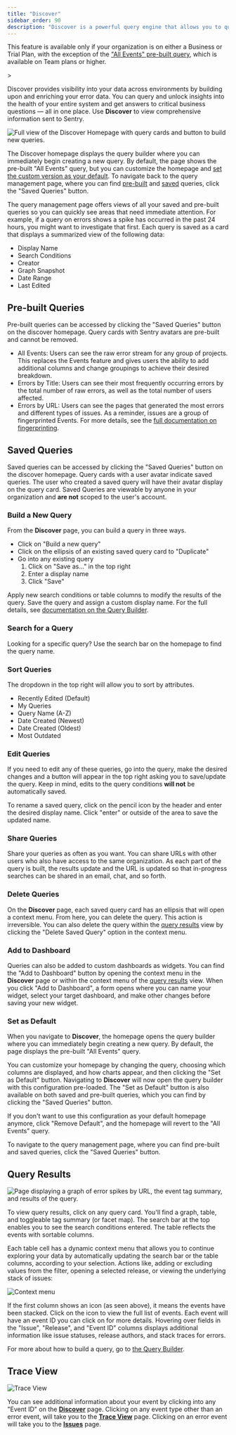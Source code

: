 ```yaml
---
title: "Discover"
sidebar_order: 90
description: "Discover is a powerful query engine that allows you to query all your metadata across projects and environments to unlock insights."
---
```


<Alert>

This feature is available only if your organization is on either a Business or Trial Plan, with the exception of the ["All Events" pre-built query](/product/explore/discover-queries/#pre-built-queries), which is available on Team plans or higher.

</Alert>>

<SandboxLink scenario="discover" projectSlug="react">Discover</SandboxLink> provides visibility into your data across environments by building
upon and enriching your error data. You can <SandboxLink scenario="oneDiscoverQuery" projectSlug="react">query</SandboxLink> and unlock insights into the health of your entire system and get
answers to critical business questions — all in one place. Use <b>Discover</b> to
view comprehensive information sent to Sentry.

![Full view of the Discover Homepage with query cards and button to build new queries.](./img/discover-homepage.png)

The <SandboxLink scenario="discover" projectSlug="react">Discover</SandboxLink> homepage displays the query builder where you can immediately begin creating a new query. By default, the page shows the pre-built "All Events" query, but you can customize the homepage and [set the custom version as your default](#set-as-default). To navigate back to the query management page, where you can find [pre-built](#pre-built-queries) and [saved](#saved-queries) queries, click the "Saved Queries" button.

The query management page offers views of all your saved and pre-built queries so you can quickly see areas that need immediate attention. For example, if a query on errors shows a spike has occurred in the past 24 hours, you might want to investigate that first. Each query is saved as a card that displays a summarized view of the following data:

- Display Name
- Search Conditions
- Creator
- Graph Snapshot
- Date Range
- Last Edited

## Pre-built Queries

Pre-built queries can be accessed by clicking the "Saved Queries" button on the discover homepage. Query cards with Sentry avatars are pre-built and cannot be removed.

- All Events: Users can see the raw error stream for any group of projects. This replaces the Events feature and gives users the ability to add additional columns and change groupings to achieve their desired breakdown.
- Errors by Title: Users can see their most frequently occurring errors by the total number of raw errors, as well as the total number of users affected.
- Errors by URL: Users can see the pages that generated the most errors and different types of issues. As a reminder, issues are a group of fingerprinted Events. For more details, see the [full documentation on fingerprinting](/concepts/data-management/event-grouping/fingerprint-rules/).

## Saved Queries

Saved queries can be accessed by clicking the "Saved Queries" button on the discover homepage. Query cards with a user avatar indicate saved queries. The user who created a saved query will have their avatar display on the query card. Saved Queries are viewable by anyone in your organization and **are not** scoped to the user's account.

### Build a New Query

From the **Discover** page, you can build a <SandboxLink scenario="oneDiscoverQuery" projectSlug="react">query</SandboxLink> in three ways.

- Click on "Build a new query"
- Click on the ellipsis of an existing saved query card to "Duplicate"
- Go into any existing query
  1. Click on "Save as..." in the top right
  2. Enter a display name
  3. Click "Save"

Apply new search conditions or table columns to modify the results of the query. Save the query and assign a custom display name. For the full details, see [documentation on the Query Builder](/product/explore/discover-queries/query-builder/).

### Search for a Query

Looking for a specific query? Use the search bar on the homepage to find the query name.

### Sort Queries

The dropdown in the top right will allow you to sort by attributes.

- Recently Edited (Default)
- My Queries
- Query Name (A-Z)
- Date Created (Newest)
- Date Created (Oldest)
- Most Outdated

### Edit Queries

If you need to edit any of these queries, go into the query, make the desired changes and a button will appear in the top right asking you to save/update the query. Keep in mind, edits to the query conditions **will not** be automatically saved.

To rename a saved query, click on the pencil icon by the header and enter the desired display name. Click "enter" or outside of the area to save the updated name.

### Share Queries

Share your queries as often as you want. You can share URLs with other users who also have access to the same organization. As each part of the query is built, the results update and the URL is updated so that in-progress searches can be shared in an email, chat, and so forth.

### Delete Queries

On the **Discover** page, each saved query card has an ellipsis that will open a context menu. From here, you can delete the query. This action is irreversible. You can also delete the query within the [query results](#query-results) view by clicking the "Delete Saved Query" option in the context menu.

### Add to Dashboard

Queries can also be added to <SandboxLink scenario="dashboards" projectSlug="react">custom dashboards</SandboxLink> as widgets. You can find the "Add to Dashboard" button by opening the context menu in the **Discover** page or within the context menu of the [query results](#query-results) view. When you click "Add to Dashboard", a form opens where you can name your widget, select your target dashboard, and make other changes before saving your new widget.

### Set as Default

When you navigate to **Discover**, the homepage opens the query builder where you can immediately begin creating a new query. By default, the page displays the pre-built "All Events" query.

You can customize your homepage by changing the query, choosing which columns are displayed, and how charts appear, and then clicking the "Set as Default" button. Navigating to **Discover** will now open the query builder with this configuration pre-loaded. The "Set as Default" button is also available on both saved and pre-built queries, which you can find by clicking the "Saved Queries" button.

If you don't want to use this configuration as your default homepage anymore, click "Remove Default", and the homepage will revert to the "All Events" query.

To navigate to the query management page, where you can find pre-built and saved queries, click the "Saved Queries" button.

## Query Results

![Page displaying a graph of error spikes by URL, the event tag summary, and results of the query.](./img/discover-results.png)

To view query results, click on any query card. You'll find a graph, table, and toggleable tag summary (or facet map). The search bar at the top enables you to see the search conditions entered. The table reflects the events with sortable columns.

Each table cell has a dynamic context menu that allows you to continue exploring your data by automatically updating the search bar or the table columns, according to your selection. Actions like, adding or excluding values from the filter, opening a selected release, or viewing the underlying stack of issues:

![Context menu](./img/013.png)

If the first column shows an icon (as seen above), it means the events have been stacked. Click on the icon to view the full list of events. Each event will have an event ID you can click on for more details. Hovering over fields in the "Issue", "Release", and "Event ID" columns displays additional information like issue statuses, release authors, and stack traces for errors.

For more about how to build a query, go to [the Query Builder](/product/explore/discover-queries/query-builder/).

## Trace View

![Trace View](./img/trace-details-view.png)

You can see additional information about your event by clicking into any "Event ID" on the [**Discover**](https://sentry.io/orgredirect/organizations/:orgslug/discover) page. Clicking on any event type other than an error event, will take you to the [**Trace View**](/concepts/key-terms/tracing/trace-view/) page. Clicking on an error event will take you to the [**Issues**](https://sentry.io/orgredirect/organizations/:orgslug/issues/) page.
